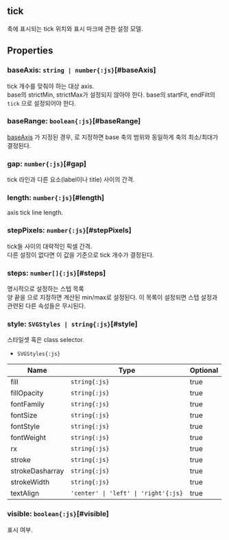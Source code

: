 ## **tick**
축에 표시되는 tick 위치와 표시 마크에 관한 설정 모델.
## Properties

### baseAxis: `string | number{:js}`[#baseAxis]
tick 개수를 맞춰야 하는 대상 axis.<br/>
base의 strictMin, strictMax가 설정되지 않아야 한다.
base의 startFit, endFilt의 `tick` 으로 설정되어야 한다.  
<DefaultValue value="undefined" contents=""></DefaultValue>
### baseRange: `boolean{:js}`[#baseRange]
[baseAxis](#baseaxis) 가 지정된 경우, <Content type="keyword" value="true"></Content>로 지정하면 base 축의 범위와 동일하게
축의 최소/최대가 결정된다.  
<DefaultValue value="false" contents=""></DefaultValue>
### gap: `number{:js}`[#gap]
tick 라인과 다른 요소(label이나 title) 사이의 간격.  
<DefaultValue value="3" contents=""></DefaultValue>
### length: `number{:js}`[#length]
axis tick line length.  
<DefaultValue value="7" contents=""></DefaultValue>
### stepPixels: `number{:js}`[#stepPixels]
tick들 사이의 대략적인 픽셀 간격.<br/>
다른 설정이 없다면 이 값을 기준으로 tick 개수가 결정된다.  
<DefaultValue value="72" contents=""></DefaultValue>
### steps: `number[]{:js}`[#steps]
명시적으로 설정하는 스텝 목록<br/>
양 끝을 <Content type="keyword" value="NaN"></Content>으로 지정하면 계산된 min/max로 설정된다.
이 목록이 설정되면 스텝 설정과 관련된 다른 속성들은 무시된다.  
<DefaultValue value="undefined" contents=""></DefaultValue>
### style: `SVGStyles | string{:js}`[#style]
스타일셋 혹은 class selector.  
- `SVGStyles{:js}` 

| Name | Type | Optional |  
| ----- | ----- | ----- |  
| fill | `string{:js}` | true |  
| fillOpacity | `string{:js}` | true |  
| fontFamily | `string{:js}` | true |  
| fontSize | `string{:js}` | true |  
| fontStyle | `string{:js}` | true |  
| fontWeight | `string{:js}` | true |  
| rx | `string{:js}` | true |  
| stroke | `string{:js}` | true |  
| strokeDasharray | `string{:js}` | true |  
| strokeWidth | `string{:js}` | true |  
| textAlign | `'center' \| 'left' \| 'right'{:js}` | true |<DefaultValue value="undefined" contents=""></DefaultValue>
### visible: `boolean{:js}`[#visible]
표시 여부.  
<DefaultValue value="true" contents=""></DefaultValue>
